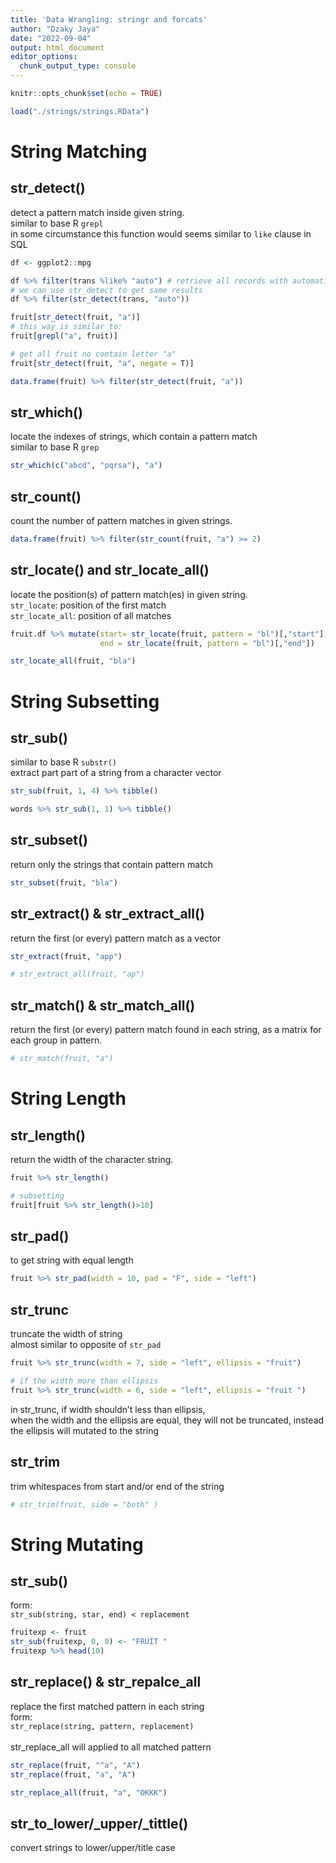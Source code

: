 ```yaml
---
title: 'Data Wrangling: stringr and forcats'
author: "Dzaky Jaya"
date: "2022-09-04"
output: html_document
editor_options: 
  chunk_output_type: console
---
```


```r
knitr::opts_chunk$set(echo = TRUE)
```

```r
load("./strings/strings.RData")
```

# String Matching

## str_detect()

detect a pattern match inside given string.\
similar to base R `grepl`\
in some circumstance this function would seems similar to `like` clause in SQL\
```r
df <- ggplot2::mpg

df %>% filter(trans %like% "auto") # retrieve all records with automatic transmissions
# we can use str_detect to get same results
df %>% filter(str_detect(trans, "auto"))
```

```r
fruit[str_detect(fruit, "a")]
# this way is similar to:
fruit[grepl("a", fruit)]

# get all fruit no contain letter "a"
fruit[str_detect(fruit, "a", negate = T)]

data.frame(fruit) %>% filter(str_detect(fruit, "a"))
```


## str_which()

locate the indexes of strings, which contain a pattern match\
similar to base R `grep`
```r
str_which(c("abcd", "pqrsa"), "a")
```

## str_count()

count the number of pattern matches in given strings.
```r
data.frame(fruit) %>% filter(str_count(fruit, "a") >= 2)
```


## str_locate() and str_locate_all()

locate the position(s) of pattern match(es) in given string.\
`str_locate`: position of the first match\
`str_locate_all`: position of all matches
```r
fruit.df %>% mutate(start= str_locate(fruit, pattern = "bl")[,"start"],
                    end = str_locate(fruit, pattern = "bl")[,"end"])
```

```r
str_locate_all(fruit, "bla")
```

# String Subsetting

## str_sub()
similar to base R `substr()`\
extract part part of a string from a character vector
```r
str_sub(fruit, 1, 4) %>% tibble()

words %>% str_sub(1, 1) %>% tibble()
```

## str_subset()

return only the strings that contain pattern match
```r
str_subset(fruit, "bla")
```

## str_extract() & str_extract_all()

return the first (or every) pattern match as a vector
```r
str_extract(fruit, "app")
```

```r
# str_extract_all(fruit, "ap")
```

## str_match() & str_match_all()

return the first (or every) pattern match found in each string, as a matrix for each group in pattern.
```r
# str_match(fruit, "a")
```

# String Length

## str_length()

return the width of the character string.
```r
fruit %>% str_length()

# subsetting
fruit[fruit %>% str_length()>10]
```

## str_pad()

to get string with equal length
```r
fruit %>% str_pad(width = 10, pad = "F", side = "left")
```


## str_trunc

truncate the width of string\
almost similar to opposite of `str_pad`
```r
fruit %>% str_trunc(width = 7, side = "left", ellipsis = "fruit")

# if the width more than ellipsis
fruit %>% str_trunc(width = 6, side = "left", ellipsis = "fruit ")
```
in str_trunc, if width shouldn't less than ellipsis,\
when the width and the ellipsis are equal, they will not be truncated, instead the ellipsis will mutated to the string


## str_trim

trim whitespaces from start and/or end of the string\
```r
# str_trim(fruit, side = "both" )
```

# String Mutating

## str_sub()

form:\
`str_sub(string, star, end) < replacement`
```r
fruitexp <- fruit
str_sub(fruitexp, 0, 0) <- "FRUIT "
fruitexp %>% head(10)
```

## str_replace() & str_repalce_all

replace the first matched pattern in each string\
form:\
`str_replace(string, pattern, replacement)`\
\
 str_replace_all will applied to all matched pattern 
```r
str_replace(fruit, "^a", "A")
str_replace(fruit, "a", "A")

str_replace_all(fruit, "a", "OKKK")
```

## str_to_lower/_upper/_tittle()

convert strings to lower/upper/title case\










